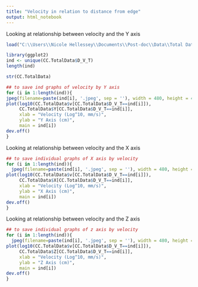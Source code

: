 ```yaml
---
title: "Velocity in relation to distance from edge"
output: html_notebook
---
```


Looking at relationship between velocity and the Y axis

```r
load("C:\\Users\\Nicole Hellessey\\Documents\\Post-doc\\Data\\Total Data Merged File (July 12 2022).RData") 

library(ggplot2)
ind <- unique(CC.TotalData$D_V_T)
length(ind)

str(CC.TotalData)

## to save ind graphs of velocity by Y axis
for (i in 1:length(ind)){
jpeg(filename=paste(ind[i], '.jpeg', sep = ''), width = 480, height = 480)
plot(log10(CC.TotalData$v[CC.TotalData$D_V_T==ind[i]]),
     CC.TotalData$Y[CC.TotalData$D_V_T==ind[i]],
     xlab = "Velocity (Log^10, mm/s)",
     ylab = "Y Axis (cm)",
     main = ind[i]) 
dev.off()
}

```


Looking at relationship between velocity and the X axis

```r
## to save individual graphs of X axis by velocity
for (i in 1:length(ind)){
  jpeg(filename=paste(ind[i], '.jpeg', sep = ''), width = 480, height = 480)
plot(log10(CC.TotalData$v[CC.TotalData$D_V_T==ind[i]]),
     CC.TotalData$X[CC.TotalData$D_V_T==ind[i]],
     xlab = "Velocity (Log^10, mm/s)",
     ylab = "X Axis (cm)",
     main = ind[i])
dev.off()
}

```

Looking at relationship between velocity and the Z axis

```r
## to save individual graphs of z axis by velocity
for (i in 1:length(ind)){
  jpeg(filename=paste(ind[i], '.jpeg', sep = ''), width = 480, height = 480)
plot(log10(CC.TotalData$v[CC.TotalData$D_V_T==ind[i]]),
     CC.TotalData$Z[CC.TotalData$D_V_T==ind[i]],
     xlab = "Velocity (Log^10, mm/s)",
     ylab = "Z Axis (cm)",
     main = ind[i])
dev.off()
}

```

```r


```

